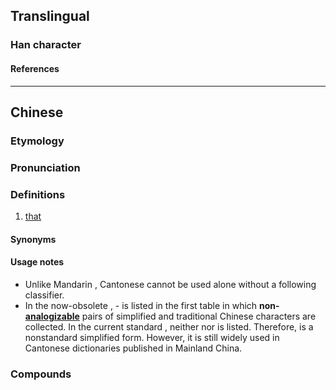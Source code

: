 {{character info}}
==Translingual==

===Han character===
{{Han char|rn=30|rad=口|as=10|sn=13|four=66000|canj=ROWR|ids=⿰口個}}

====References====
{{Han ref|kx=0204.111|hdz=10668.091|uh=55F0}}

----

==Chinese==
{{zh-forms|alt=𠮶-nonstandard simplified,個-nonstandard,果-nonstandard}}

===Etymology===
{{rfe|zh|from 個?}}

===Pronunciation===
{{zh-pron
|m=gě,gè
|c=go2
|ca=LL-Q9186-Justinrleung-嗰.wav
|cat=pron
}}

===Definitions===
{{zh-hanzi}}

# {{lb|zh|Cantonese}} [[that]]

====Synonyms====
{{zh-dial|那}}

====Usage notes====
* Unlike Mandarin {{zh-l|那}}, Cantonese {{zh-l|嗰|tr=go2}} cannot be used alone without a following classifier.
* In the now-obsolete {{w2|zh|简化字总表}}, {{zh-l|*個}}-{{zh-l|*个}} is listed in the first table in which '''non-[[analogizable]]''' pairs of simplified and traditional Chinese characters are collected. In the current standard {{w2|zh|通用规范汉字表}}, neither {{zh-l|*嗰}} nor {{zh-l|*𠮶}} is listed. Therefore, {{zh-l|*𠮶}} is a nonstandard simplified form. However, it is still widely used in Cantonese dictionaries published in Mainland China.

===Compounds===
{{zh-der|嗰個:that|嗰啲:those|嗰便:there|嗰度:there|嗰處:there|嗰次:that time|嗰陣:at the time|嗰排:in those days|嗰頭:over there}}